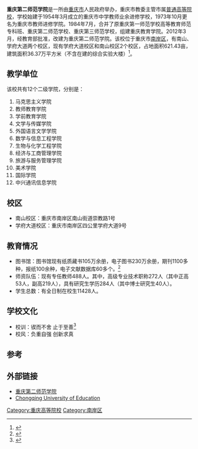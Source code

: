 {{expand|time=2016-01-16T06:54:17+00:00}}
{{refimprove|time=2016-01-16T06:54:17+00:00}}
{{coord|29|30|48|N|106|34|35|E|region:CN_type:edu|display=title}}
{{University
|name=         重庆第二师范学院<br>Chongqing University of Education
|established=  1954年
|image        = CQUE logo.svg
|image_size    = 180
|city=         重庆市[[南岸区|南岸区]]
|country=      {{PRC}}
|motto=        锲而不舍 止于至善
|type=         [[公立大学|公立]]
|secretary=    邹渝
|president=    杜惠平
|students=     11428
|faculty=      876
|province=     重庆市      
|location      = [[重庆市|重庆市]][[南岸区|南岸区]][[南山街道|南山街道]]崇教路1号
|postcode=     400065
|campus=        
|affiliations  = 
|telephone    =（023）61638000 
|website=      {{URL|http://www.cque.edu.cn/}}
}}

'''重庆第二师范学院'''是一所由[[重庆市|重庆市]]人民政府举办，重庆市教委主管市属[[普通高等院校|普通高等院校]]，学校始建于1954年3月成立的重庆市中学教师业余进修学校，1973年10月更名为重庆市教师进修学院。1984年7月，合并了原重庆第一师范学校高等教育师范专科班、重庆第二师范学校、重庆第三师范学校，组建重庆教育学院。2012年3月，经教育部批准，改建为重庆第二师范学院。该校位于重庆市[[南岸区|南岸区]]，有南山、学府大道两个校区，现有学府大道校区和南山校区2个校区，占地面积621.43亩，建筑面积36.37万平方米（不含在建的综合实验大楼）<ref>{{cite web|url=http://www.cque.edu.cn/xxgk/xxjj.htm|title=学校简介-重庆第二师范学院|accessdate=2018-08-23|author=党政办公室|date=2018-05-31|publisher=重庆第二师范学院|archiveurl=https://web.archive.org/web/20180823110232/http://www.cque.edu.cn/xxgk/xxjj.htm|archivedate=2018-08-23|deadurl=yes}}</ref>。

== 教学单位 ==
该校共有12个二级学院，分别是：

#马克思主义学院
#教师教育学院
#学前教育学院
#文学与传媒学院
#外国语言文学学院
#数学与信息工程学院
#生物与化学工程学院
#经济与工商管理学院
#旅游与服务管理学院
#美术学院
#国际学院
#中兴通讯信息学院

== 校区 ==
*南山校区：重庆市南岸区南山街道崇教路1号
*学府大道校区：重庆市南岸区四公里学府大道9号

== 教育情况 ==
*图书馆：图书馆现有纸质藏书105万余册，电子图书230万余册，期刊1100多种，报纸100余种，电子文献数据库60多个。<ref>{{Cite web|url=http://www.cque.edu.cn/lib/bggk.htm|title=本馆概况-重庆第二师范学院图书馆|accessdate=2018-08-23|work=www.cque.edu.cn|archive-date=2020-02-24|archive-url=https://web.archive.org/web/20200224140404/http://www.cque.edu.cn/lib/bggk.htm|dead-url=no}}</ref>
*师资队伍：现有专任教师488人。其中，高级专业技术职称272人（其中正高53人，副高219人），具有研究生学历284人（其中博士研究生40人）。
*学生总数：有全日制在校生11428人。

== 学校文化 ==
*校训：锲而不舍 止于至善<ref>{{cite web|url=http://www.cque.edu.cn/page.php?mod=detail&id=3|title=校训校风|accessdate=2015-12-09|publisher=重庆第二师范学院|deadurl=yes|archiveurl=https://web.archive.org/web/20151012233819/http://www.cque.edu.cn/page.php?mod=detail&id=3|archivedate=2015-10-12}}</ref>
*校风：负重自强  创新求真

== 参考 ==
{{reflist}}

== 外部链接 ==
* [https://web.archive.org/web/20151210225537/http://cque.edu.cn/ 重庆第二师范学院]
* [http://www.cque.edu.cn/english/ Chongqing University of Education]

{{重庆高等院校}}

[[Category:重庆高等院校|Category:重庆高等院校]]
[[Category:南岸区|Category:南岸区]]